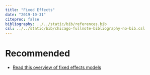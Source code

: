 ```yaml
---
title: "Fixed Effects"
date: "2019-10-31"
citeproc: false
bibliography: ../../static/bib/references.bib
csl: ../../static/bib/chicago-fullnote-bibliography-no-bib.csl
---
```


# Recommended

- <i class="fa fa-external-link-square-alt" aria-hidden="true"></i> [Read this overview of fixed effects models](http://www.jblumenstock.com/files/courses/econ174/FEModels.pdf)

